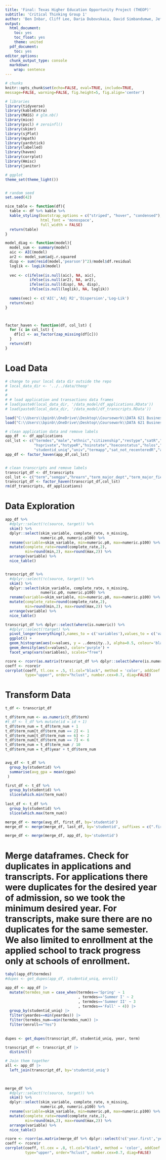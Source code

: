 ---
title: 'Final: Texas Higher Education Opportunity Project (THEOP)'
subtitle: 'Critical Thinking Group 1'
author: 'Ben Inbar, Cliff Lee, Daria Dubovskaia, David Simbandumwe, Jeff Parks'
output:
  html_document:
    toc: yes
    toc_float: yes
    theme: united
  pdf_document:
    toc: yes
editor_options:
  chunk_output_type: console
  markdown: 
    wrap: sentence
---


```{r setup, include=FALSE}
# chunks
knitr::opts_chunk$set(echo=FALSE, eval=TRUE, include=TRUE, 
message=FALSE, warning=FALSE, fig.height=5, fig.align='center')

# libraries
library(tidyverse)
library(kableExtra)
library(MASS) # glm.nb()
library(mice)
library(pscl) # zeroinfl()
library(skimr)
library(sjPlot)
library(mpath)
library(yardstick)
library(labelled)
library(haven)
library(corrplot)
library(Hmisc)
library(janitor)

# ggplot
theme_set(theme_light())


# random seed
set.seed(42)
```





```{r common functions}

nice_table <- function(df){
  table <- df %>% kable %>% 
  kable_styling(bootstrap_options = c("striped", "hover", "condensed"),
                html_font = 'monospace',
                full_width = FALSE)
  return(table)
}

model_diag <- function(model){
  model_sum <- summary(model)
  aic <- AIC(model)
  ar2 <- model_sum$adj.r.squared
  disp <- sum(resid(model,'pearson')^2)/model$df.residual
  loglik <- logLik(model)
  
  vec <- c(ifelse(is.null(aic), NA, aic),
           ifelse(is.null(ar2), NA, ar2),
           ifelse(is.null(disp), NA, disp),
           ifelse(is.null(loglik), NA, loglik))
  
  names(vec) <- c('AIC','Adj R2','Dispersion','Log-Lik')
  return(vec)
}



factor_haven <- function(df, col_lst) {
  for (c in col_lst) {
    df[c] <- as_factor(zap_missing(df[c]))
  }
  return(df)
}


```





# Load Data

```{r}

# change to your local data dir outside the repo
# local_data_dir <- '../../data/theop'
# 
# 
# # load application and transactions data frames
# load(paste0(local_data_dir, '/data_model/df_applications.RData'))
# load(paste0(local_data_dir, '/data_model/df_transcripts.RData'))

load("C:\\Users\\bpinb\\OneDrive\\Desktop\\Coursework\\DATA 621 Business Analytics and Data Mining\\Final project\\Data\\theop\\theop\\data_model\\df_applications.RData")
load("C:\\Users\\bpinb\\OneDrive\\Desktop\\Coursework\\DATA 621 Business Analytics and Data Mining\\Final project\\Data\\theop\\theop\\data_model\\df_transcripts.RData")

```





```{r}

# clean application data and remove labels
app_df  <- df_applications
col_lst <- c("termdes","male","ethnic","citizenship","restype","satR","actR","testscoreR","decileR","quartile","major_field",
             "hsprivate","hstypeR","hsinstate","hseconstatus","hslos","hscentury","admit","admit_prov","enroll","gradyear",
             "studentid_uniq","univ","termapp","sat_not_recenteredR","admit_ut_summer")
app_df <- factor_haven(app_df,col_lst)


# clean transcripts and remove labels
transcript_df <- df_transcripts
col_lst <- c("term","semgpa","hrearn","term_major_dept","term_major_field")
transcript_df <- factor_haven(transcript_df,col_lst)
rm(df_transcripts, df_applications)
```






# Data Exploration


```{r}

app_df %>% 
  #dplyr::select(!c(source, target)) %>%
  skim() %>%
  dplyr::select(skim_variable, complete_rate, n_missing, 
                numeric.p0, numeric.p100) %>%
  rename(variable=skim_variable, min=numeric.p0, max=numeric.p100) %>%
  mutate(complete_rate=round(complete_rate,2), 
         min=round(min,2), max=round(max,2)) %>%
  arrange(variable) %>%
  nice_table()


transcript_df %>% 
  #dplyr::select(!c(source, target)) %>%
  skim() %>%
  dplyr::select(skim_variable, complete_rate, n_missing, 
                numeric.p0, numeric.p100) %>%
  rename(variable=skim_variable, min=numeric.p0, max=numeric.p100) %>%
  mutate(complete_rate=round(complete_rate,2), 
         min=round(min,2), max=round(max,2)) %>%
  arrange(variable) %>%
  nice_table()

```




```{r distrib}

transcript_df %>% dplyr::select(where(is.numeric)) %>%
  #dplyr::select(!target) %>%
  pivot_longer(everything(),names_to = c('variables'),values_to = c('values')) %>% 
  ggplot() +
  geom_histogram(aes(x=values, y = ..density..), alpha=0.5, colour='black', linewidth=0.2) +
  geom_density(aes(x=values), color='purple') +
  facet_wrap(vars(variables), scales="free")


```




```{r}

rcore <- rcorr(as.matrix(transcript_df %>% dplyr::select(where(is.numeric))))
coeff <- rcore$r
corrplot(coeff, tl.cex = .5, tl.col="black", method = 'color', addCoef.col = "black",
         type="upper", order="hclust", number.cex=0.7, diag=FALSE)

```



# Transform Data

```{r}
t_df <- transcript_df

t_df$term_num <- as.numeric(t_df$term)
#t_df <- t_df %>% mutate(id = id + 1)
t_df$term_num = t_df$term_num + 1
t_df$term_num[t_df$term_num == 2] <- 1
t_df$term_num[t_df$term_num == 6] <- 2
t_df$term_num[t_df$term_num == 7] <- 6
t_df$term_num = t_df$term_num / 10
t_df$term_num = t_df$year + t_df$term_num


avg_df <- t_df %>%
  group_by(studentid) %>%
  summarise(avg_gpa = mean(cgpa)
 )

first_df <- t_df %>%
  group_by(studentid) %>%
  slice(which.min(term_num))
  
last_df <- t_df %>%
  group_by(studentid) %>%
  slice(which.max(term_num))

merge_df <- merge(avg_df, first_df, by='studentid')
merge_df <- merge(merge_df, last_df, by='studentid', suffixes = c(".first",".last"))

merge_df <- merge(merge_df, app_df, by='studentid')


```

# Merge dataframes. Check for duplicates in applications and transcripts. For applications there were duplicates for the desired year of admission, so we took the minimum desired year. For transcripts, make sure there are no duplicates for the same semester. We also limited to enrollment at the applied school to track progress only at schools of enrollment.
```{r}
tabyl(app_df$termdes)
#dupes <- get_dupes(app_df, studentid_uniq, enroll)

app_df <- app_df |>
  mutate(termdes_num = case_when(termdes=='Spring' ~ 1
                                 , termdes=='Summer I' ~ 2
                                 , termdes=='Summer II' ~ 3
                                 , termdes=='Fall' ~ 4)) |>
  group_by(studentid_uniq) |>
  filter(yeardes==min(yeardes)) |>
  filter(termdes_num==min(termdes_num)) |>
  filter(enroll=="Yes")
  
  
dupes <- get_dupes(transcript_df, studentid_uniq, year, term)

transcript_df <- transcript_df |>
  distinct()

# Join them together
all <- app_df |>
  left_join(transcript_df, by='studentid_uniq')
  
  

```


```{r}

merge_df %>% 
  #dplyr::select(!c(source, target)) %>%
  skim() %>%
  dplyr::select(skim_variable, complete_rate, n_missing, 
                numeric.p0, numeric.p100) %>%
  rename(variable=skim_variable, min=numeric.p0, max=numeric.p100) %>%
  mutate(complete_rate=round(complete_rate,2), 
         min=round(min,2), max=round(max,2)) %>%
  arrange(variable) %>%
  nice_table()

```




```{r}


rcore <- rcorr(as.matrix(merge_df %>% dplyr::select(!c('year.first','year.last')) %>% dplyr::select(where(is.numeric))))
coeff <- rcore$r
corrplot(coeff, tl.cex = .8, tl.col="black", method = 'color', addCoef.col = "black",
         type="upper", order="hclust", number.cex=0.7, diag=FALSE)


```


